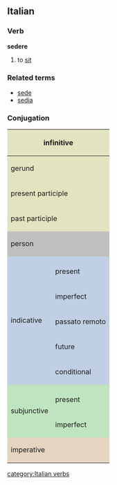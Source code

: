 ==Italian==
===Verb===
'''sedere'''

# to [[sit]]

===Related terms===
*[[sede]]
*[[sedia]]

===Conjugation===

<center>
{| style="background:#F0F0F0"

|-
! colspan="3" style="background:#e2e4c0" | infinitive
| colspan="5" | sedere

|-
! colspan="3" style="background:#e2e4c0" | gerund
| colspan="5" | sedendo

|-
! colspan="3" style="background:#e2e4c0" | present participle
| colspan="5" | [[sedente]]

|-
! colspan="3" style="background:#e2e4c0" | past participle
| colspan="5" | [[seduto]]

|-
! colspan="2" rowspan="2" style="background:#C0C0C0" | person
! colspan="3" style="background:#C0C0C0" | singular
! colspan="3" style="background:#C0C0C0" | plural

|-
! style="background:#C0C0C0;width:12.5%" | first
! style="background:#C0C0C0;width:12.5%" | second
! style="background:#C0C0C0;width:12.5%" | third
! style="background:#C0C0C0;width:12.5%" | first
! style="background:#C0C0C0;width:12.5%" | second
! style="background:#C0C0C0;width:12.5%" | third

|-
! rowspan="6" style="background:#c0cfe4" | indicative

! style="background:#c0cfe4" colspan="1" | 
! style="background:#c0cfe4" | io
! style="background:#c0cfe4" | tu
! style="background:#c0cfe4" | lui/lei
! style="background:#c0cfe4" | noi
! style="background:#c0cfe4" | voi
! style="background:#c0cfe4" | loro

|-
! style="height:3em;background:#c0cfe4" | present
| siedo
| siedi
| siede
| sediamo
| sedete
| siedono

|-
! style="height:3em;background:#c0cfe4" | imperfect
| sedevo
| sedevi
| sedeva
| sedevamo
| sedevate
| sedevano

|-
! style="height:3em;background:#c0cfe4" | passato remoto
| sedei, sedetti
| sedesti
| sedé, sedette
| sedemmo
| sedeste
| sederono, sedettero

|-
! style="height:3em;background:#c0cfe4" | future
| sederò, siederò
| sederai, siederai
| sederà, siederà
| sederemo, siederemo
| sederete, siederete
| sederanno, siederanno

|-
! style="height:3em;background:#c0cfe4" | conditional
| sederei, siederei
| sederesti, siederesti
| sederebbe, siederebbe
| sederemmo, siederemmo
| sedereste, siedereste
| sederebbero, siederebbero

|-
! rowspan="3" style="background:#c0e4c0" | subjunctive
! style="background:#c0e4c0" | 
! style="background:#c0e4c0" | che io
! style="background:#c0e4c0" | che tu
! style="background:#c0e4c0" | che lui/che lei
! style="background:#c0e4c0" | che noi
! style="background:#c0e4c0" | che voi
! style="background:#c0e4c0" | che loro

|-
! style="height:3em;background:#c0e4c0" | present
| sieda
| sieda
| sieda
| sediamo
| sediate
| siedano

|-
! style="height:3em;background:#c0e4c0" rowspan="1" | imperfect
| sedessi
| sedessi
| sedesse
| sedessimo
| sedeste
| sedessero

|-
! colspan="2" rowspan="2" style="height:3em;background:#e4d4c0" | imperative
! style="background:#e4d4c0" | -
! style="background:#e4d4c0" | tu
! style="background:#e4d4c0" | lui/lei
! style="background:#e4d4c0" | noi
! style="background:#e4d4c0" | voi
! style="background:#e4d4c0" | loro

|-
|
| siedi
| sieda
| sediamo
| sedete
| siedano

|}
</center>
[[category:Italian verbs]]